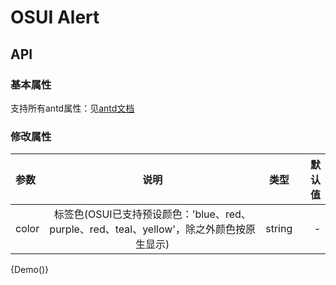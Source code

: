 
<Meta title="OSUI-Tag" component={Demo} />

# OSUI Alert

## API

### 基本属性

支持所有antd属性：见[antd文档](https://ant.design/components/tag-cn/)

### 修改属性

|参数|说明|类型|默认值|
|:---|:----:|:---:|------:|
|color|标签色(OSUI已支持预设颜色：'blue、red、purple、red、teal、yellow'，除之外颜色按原生显示)|string|-|

<Preview>
  <Story name="Demo">
        {Demo()}
  </Story>
</Preview>
